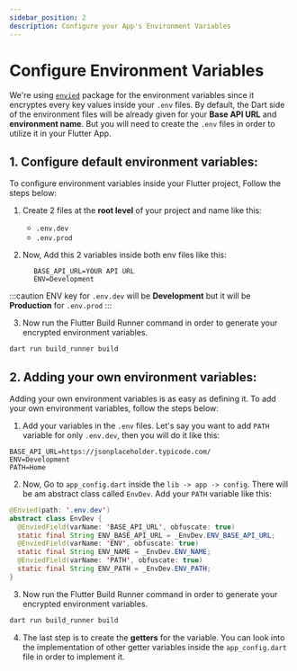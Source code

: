 ```yaml
---
sidebar_position: 2
description: Configure your App's Environment Variables
---
```


# Configure Environment Variables

We're using [`envied`](https://pub.dev/packages/envied) package for the environment variables since it encryptes every key values inside your `.env` files. By default, the Dart side of the environment files will be already given for your **Base API URL** and **environment name**. But you will need to create the `.env` files in order to utilize it in your Flutter App.

## 1. Configure default environment variables:

To configure environment variables inside your Flutter project, Follow the steps below:

1. Create 2 files at the **root level** of your project and name like this:
    - `.env.dev`
    - `.env.prod`


2. Now, Add this 2 variables inside both env files like this:

```env jsx title=".env.dev"
      BASE_API_URL=YOUR API URL
      ENV=Development
```

:::caution
ENV key for `.env.dev` will be **Development** but it will be **Production** for `.env.prod`
:::

3. Now run the Flutter Build Runner command in order to generate your encrypted environment variables.

```zsh
dart run build_runner build
```

## 2. Adding your own environment variables:

Adding your own environment variables is as easy as defining it. To add your own environment variables, follow the steps below:

1. Add your variables in the `.env` files. Let's say you want to add `PATH` variable for only `.env.dev`, then you will do it like this:

```env jsx title=".env.dev"
BASE_API_URL=https://jsonplaceholder.typicode.com/
ENV=Development
PATH=Home
```

2. Now, Go to `app_config.dart` inside the `lib -> app -> config`. There will be am abstract class called `EnvDev`. Add your `PATH` variable like this:

```java jsx title="app_config.dart"
@Envied(path: '.env.dev')
abstract class EnvDev {
  @EnviedField(varName: 'BASE_API_URL', obfuscate: true)
  static final String ENV_BASE_API_URL = _EnvDev.ENV_BASE_API_URL;
  @EnviedField(varName: 'ENV', obfuscate: true)
  static final String ENV_NAME = _EnvDev.ENV_NAME;
  @EnviedField(varName: 'PATH', obfuscate: true)
  static final String ENV_PATH = _EnvDev.ENV_PATH;
}
```

3. Now run the Flutter Build Runner command in order to generate your encrypted environment variables.

```bash
dart run build_runner build
```

4. The last step is to create the **getters** for the variable. You can look into the implementation of other getter variables inside the `app_config.dart` file in order to implement it.
